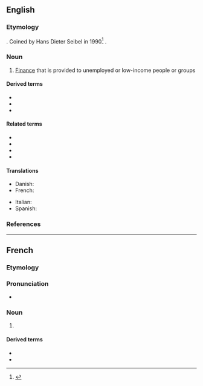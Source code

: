 ==English==

===Etymology===
{{prefix|en|micro|finance}}. Coined by Hans Dieter Seibel in 1990<ref>{{cite-journal|title=Does History Matter? The Old and the New World of Microfinance in Europe and Asia|url=http://www.microfinancegateway.org/gm/document-1.9.29698/29667_file_Does_History_Matter.pdf|author=Hans Dieter Seibel|year=2005|journal=University of Cologne Development Research Center|accessdate=15 January 2012|archiveurl=https://web.archive.org/web/20100806233933/http://www.microfinancegateway.org/gm/document-1.9.29698/29667_file_Does_History_Matter.pdf|archivedate=6 August 2010}}</ref><!-- Should check for earlier references.-->.

===Noun===
{{wikipedia}}
{{en-noun|-|microfinances}}

# {{lb|en|finance}} [[finance|Finance]] that is provided to unemployed or low-income people or groups

====Derived terms====
* {{l|en|microfinancial}}
* {{l|en|microfinancier}}
* {{l|en|microfinancing}}

====Related terms====
* {{l|en|macrofinance}}
* {{l|en|microcredit}}
* {{l|en|microinsurance}}
* {{l|en|microlending}}

====Translations====
{{trans-top|finance provided to low-income people}}
* Danish: {{t|da|mikrofinans|c}}
* French: {{t+|fr|microfinance|f}}
{{trans-mid}}
* Italian: {{t+|it|microfinanza|f}}
* Spanish: {{t|es|microfinanza|f}}
{{trans-bottom}}

===References===
<references/>

----

==French==
{{wikipedia|lang=fr}}

===Etymology===
{{prefix|fr|micro|finance}}

===Pronunciation===
* {{fr-IPA}}

===Noun===
{{fr-noun|f}}

# {{lb|fr|finance}} {{l|en|microfinance}}

====Derived terms====
* {{l|fr|microfinancement}}
* {{l|fr|microfinancer}}